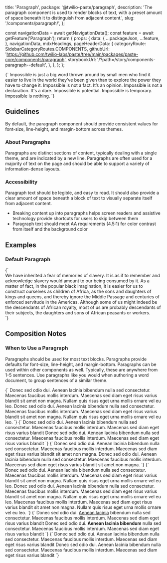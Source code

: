   title: 'Paragraph',
  package: '@twilio-paste/paragraph',
  description:
    'The paragraph component is used to render blocks of text, with a preset amount of space beneath it to distinguish from adjacent content.',
  slug: '/components/paragraph/',
};



  const navigationData = await getNavigationData();
  const feature = await getFeature('Paragraph');
  return {
    props: {
      data: {
        ...packageJson,
        ...feature,
      },
      navigationData,
      mdxHeadings,
      pageHeaderData: {
        categoryRoute: SidebarCategoryRoutes.COMPONENTS,
        githubUrl: 'https://github.com/twilio-labs/paste/tree/main/packages/paste-core/components/paragraph',
        storybookUrl: '/?path=/story/components-paragraph--default',
      },
    },
  };
};

<LivePreview scope={{Paragraph}} language="jsx">
  {`<Paragraph>
  Impossible is just a big word thrown around by small men who find it easier to live in the world they&rsquo;ve been given than to explore the power they have to change it. Impossible is not a fact. It&rsquo;s an opinion. Impossible is not a declaration. It's a dare. Impossible is potential. Impossible is temporary. Impossible is nothing.
</Paragraph>`}
</LivePreview>

## Guidelines

By default, the paragraph component should provide consistent values for font-size, line-height, and margin-bottom across themes.

### About Paragraphs

Paragraphs are distinct sections of content, typically dealing with a single theme, and are indicated by a new line. Paragraphs are often used for a majority of text on the page and should be able to support a variety of information-dense layouts.

### Accessibility

Paragraph text should be legible, and easy to read. It should also provide a clear amount of space beneath a block of text to visually separate itself from adjacent content.

- Breaking content up into paragraphs helps screen readers and assistive technology provide shortcuts for users to skip between them
- Paragraph text should meet AA requirements (4.5:1) for color contrast from itself and the background color

## Examples

### Default Paragraph

<LivePreview scope={{Paragraph}} language="jsx">
  {`<article>
  <Paragraph>
  We have inherited a fear of memories of slavery. It is as if to remember and acknowledge slavery would amount to our being consumed by it. As a matter of fact, in the popular black imagination, it is easier for us to construct ourselves as children of Africa, as the sons and daughters of kings and queens, and thereby ignore the Middle Passage and centuries of enforced servitude in the Americas. Although some of us might indeed be the descendants of African royalty, most of us are probably descendants of their subjects, the daughters and sons of African peasants or workers.
</Paragraph>
</article>`}
</LivePreview>

## Composition Notes

### When to Use a Paragraph

Paragraphs should be used for most text blocks. Paragraphs provide defaults for font-size, line-height, and margin-bottom. Paragraphs can be used within other components as well. Typically, these are anywhere from 1-5 sentences. Use paragraphs like you would when authoring a word document, to group sentences of a similar theme.

<DoDont>
  <Do title="Do" body="Use paragraphs for text blocks." center>
    <Codeblock>
      {`<Paragraph>
  Donec sed odio dui. Aenean lacinia bibendum nulla sed consectetur.
  Maecenas faucibus mollis interdum. Maecenas sed diam eget risus varius blandit
  sit amet non magna. Nullam quis risus eget urna mollis ornare vel eu leo.
</Paragraph>
<Paragraph>
  Donec sed odio dui. Aenean lacinia bibendum nulla sed consectetur.
  Maecenas faucibus mollis interdum. Maecenas sed diam eget risus varius blandit
  sit amet non magna. Nullam quis risus eget urna mollis ornare vel eu leo.
</Paragraph>`}
    </Codeblock>
  </Do>
  <Dont
    title="Don't"
    body="Don’t use paragraphs for spacing or when more semantic elements can be used in their place, such as headings, lists, or labels."
  >
    <Codeblock>
      {`<Paragraph>
  Donec sed odio dui. Aenean lacinia bibendum nulla sed consectetur.
  Maecenas faucibus mollis interdum. Maecenas sed diam eget risus varius blandit
</Paragraph>
<Paragraph />
<Paragraph>
  Donec sed odio dui. Aenean lacinia bibendum nulla sed consectetur.
  Maecenas faucibus mollis interdum. Maecenas sed diam eget risus varius blandit
</Paragraph>`}
    </Codeblock>
  </Dont>
</DoDont>

<DoDont>
  <Do title="Do" body="Break content up into small paragraphs that allow users to skim the information." center>
    <Codeblock>
      {`
        <Paragraph>
          Donec sed odio dui. Aenean lacinia bibendum nulla sed consectetur. Maecenas faucibus
          mollis interdum. Maecenas sed diam eget risus varius blandit sit amet non magna.
        </Paragraph>
        <Paragraph>
          Donec sed odio dui. Aenean lacinia bibendum nulla sed consectetur. Maecenas faucibus
          mollis interdum. Maecenas sed diam eget risus varius blandit sit amet non magna.
        </Paragraph>
      `}
    </Codeblock>
  </Do>
  <Dont title="Don't" body="Don’t create overly long paragraphs that make it difficult for the reader to find information.">
    <Codeblock>
      {`
        <Paragraph>
          Donec sed odio dui. Aenean lacinia bibendum nulla sed consectetur.
          Maecenas faucibus mollis interdum. Maecenas sed diam eget risus varius blandit
          sit amet non magna. Nullam quis risus eget urna mollis ornare vel eu leo.
          Donec sed odio dui. Aenean lacinia bibendum nulla sed consectetur.
          Maecenas faucibus mollis interdum. Maecenas sed diam eget risus varius blandit
          sit amet non magna. Nullam quis risus eget urna mollis ornare vel eu leo.
          Maecenas faucibus mollis interdum. Maecenas sed diam eget risus varius blandit
          sit amet non magna. Nullam quis risus eget urna mollis ornare vel eu leo.
        </Paragraph>
      `}
    </Codeblock>
  </Dont>
</DoDont>

<DoDont>
  <Do
    title="Do"
    body="Use paragraphs as sibling elements, with only inline elements such as bold or italic as children."
    center
  >
    <Codeblock>
      {`
        <Paragraph>
          Donec sed odio dui. <a href="#">Aenean lacinia</a> bibendum nulla sed consectetur.
          Maecenas faucibus mollis interdum. Maecenas sed diam eget risus varius blandit
        </Paragraph>
        <Paragraph marginBottom="space0">
          Donec sed odio dui. <strong>Aenean lacinia bibendum</strong> nulla sed consectetur.
          Maecenas faucibus mollis interdum. Maecenas sed diam eget risus varius blandit
        </Paragraph>
      `}
    </Codeblock>
  </Do>
  <Dont
    title="Don't"
    body="Don’t nest paragraphs within each other either, only inline elements should be nested within a paragraph."
  >
    <Codeblock>
      {`
        <Paragraph>
          Donec sed odio dui. Aenean lacinia bibendum nulla sed consectetur.
          Maecenas faucibus mollis interdum. Maecenas sed diam eget risus varius blandit
          <Paragraph marginBottom="space0">
            Donec sed odio dui. Aenean lacinia bibendum nulla sed consectetur.
            Maecenas faucibus mollis interdum. Maecenas sed diam eget risus varius blandit
          </Paragraph>
        </Paragraph>
      `}
    </Codeblock>
  </Dont>
</DoDont>
